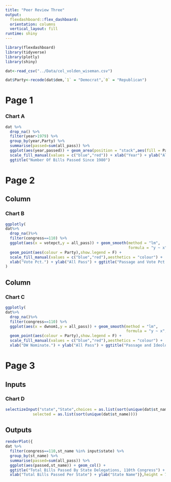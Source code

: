 ```yaml
---
title: "Peer Review Three"
output: 
  flexdashboard::flex_dashboard:
  orientation: columns
  vertical_layout: fill
runtime: shiny
---
```


```r
library(flexdashboard)
library(tidyverse)
library(plotly)
library(shiny)

dat<-read_csv("../Data/cel_volden_wiseman.csv")

dat$Party<-recode(dat$dem,`1` = "Democrat",`0` = "Republican")
```


Page 1
======

### Chart A


```r
dat %>% 
  drop_na() %>% 
  filter(year>1979) %>% 
  group_by(year,Party) %>% 
  summarise(passed=sum(all_pass)) %>% 
  ggplot(aes(year,passed)) + geom_area(position = "stack",aes(fill = Party)) + 
  scale_fill_manual(values = c("blue","red")) + xlab("Year") + ylab("All Bills Passed") + 
  ggtitle("Number Of Bills Passed Since 1980")
```

Page 2
======

Column
-------------------------------------------------

### Chart B 

```r
ggplotly(
dat%>%
  drop_na()%>%
  filter(congress==110) %>%
  ggplot(aes(x = votepct,y = all_pass)) + geom_smooth(method = "lm",
                                                      formula = "y ~ x",aes(colour = Party)) +
  geom_point(aes(colour = Party),show.legend = F) + 
  scale_fill_manual(values = c("blue","red"),aesthetics = "colour") + 
  xlab("Vote Pct.") + ylab("All Pass") + ggtitle("Passage and Vote Pct., 110th Congress")
)
```

Column 
-------------------------------------------------

### Chart C

```r
ggplotly(
dat%>%
  drop_na()%>%
  filter(congress==110) %>% 
  ggplot(aes(x = dwnom1,y = all_pass)) + geom_smooth(method = "lm",
                                                     formula = "y ~ x",aes(colour = Party)) + 
  geom_point(aes(colour = Party),show.legend = F) + 
  scale_fill_manual(values = c("blue","red"),aesthetics = "colour") + 
  xlab("DW Nominate.") + ylab("All Pass") + ggtitle("Passage and Ideology, 110th Congress"))
```

Page 3
======

Inputs {.sidebar}
-------------------------------------------------

### Chart D

```r
selectizeInput("state","State",choices = as.list(sort(unique(dat$st_name))),multiple = TRUE,
            selected = as.list(sort(unique(dat$st_name))))
```

Outputs
-------------------------------------------------

```r
renderPlot({
dat %>% 
  filter(congress==110,st_name %in% input$state) %>%
  group_by(st_name) %>%
  summarise(passed=sum(all_pass)) %>%
  ggplot(aes(passed,st_name)) + geom_col() +
  ggtitle("Total Bills Passed By State Delegations, 110th Congress") + 
  xlab("Total Bills Passed Per State") + ylab("State Name")},height = 720)
```

